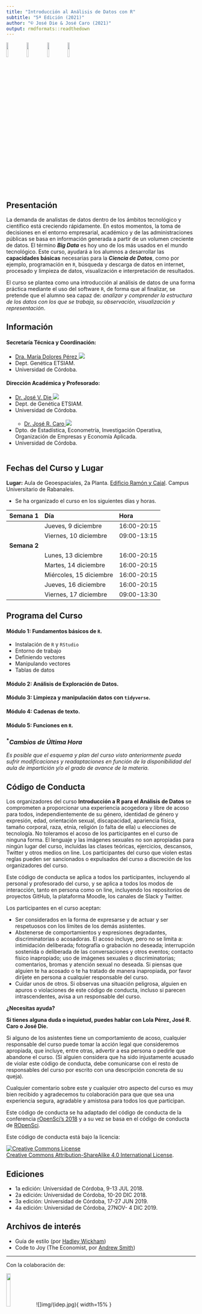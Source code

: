 ```yaml
---
title: "Introducción al Análisis de Datos con R"
subtitle: "5ª Edición (2021)"
author: "© José Die & José Caro (2021)"
output: rmdformats::readthedown
---
```

  
![](img/rstudio.jpeg){ width=10% } ![](img/ggplot2.png){ width=10% } ![](img/tidyverse.png){ width=10% } ![](img/tidymodels.png){ width=10% }


## Presentación

La demanda de analistas de datos dentro de los ámbitos tecnológico y científico está creciendo rápidamente. En estos momentos, la toma de decisiones en el entorno empresarial, académico y de las administraciones públicas se basa en información generada a partir de un volumen creciente de datos. El término ***Big Data*** es hoy uno de los más usados en el mundo tecnológico. Este curso, ayudará a los alumnos a desarrollar las **capacidades básicas** necesarias para la ***Ciencia de Datos***, como por ejemplo, programación en `R`, búsqueda y descarga de datos en internet, procesado y limpieza de datos, visualización e interpretación de resultados.

El curso se plantea como una introducción al análisis de datos de una forma práctica mediante el uso del software `R`, de forma que al finalizar, se pretende que el alumno sea capaz de: _analizar y comprender la estructura de los datos con los que se trabaja, su observación, visualización y representación_.

## Información

#### Secretaría Técnica y Coordinación: 
- [Dra. María Dolores Pérez <img src="https://img.icons8.com/external-kiranshastry-lineal-kiranshastry/16/000000/external-email-interface-kiranshastry-lineal-kiranshastry.png"/>](mailto:dpcalle@uco.es) 
+ Dept. Genética ETSIAM.
+ Universidad de Córdoba.

#### Dirección Académica y Profesorado:
- [Dr. José V. Die <img src="https://img.icons8.com/external-kiranshastry-lineal-kiranshastry/16/000000/external-email-interface-kiranshastry-lineal-kiranshastry.png"/>](mailto:jdie@uco.es)
+ Dept. de Genética ETSIAM.
+ Universidad de Córdoba.<br/><br/>
  - [Dr. José R. Caro <img src="https://img.icons8.com/external-kiranshastry-lineal-kiranshastry/16/000000/external-email-interface-kiranshastry-lineal-kiranshastry.png"/>](mailto:jrcaro@uco.es)
+ Dpto. de Estadística, Econometría, Investigación Operativa, Organización de Empresas y Economía Aplicada.
+ Universidad de Córdoba.<br/><br/>
  
## Fechas del Curso y Lugar
  
**Lugar:** Aula de Geoespaciales, 2a Planta. [Edificio Ramón y Cajal](https://www.uco.es/campus_rabanales/planos/2-uncategorised/20-plano-general-del-campus). Campus Universitario de Rabanales.

* Se ha organizado el curso en los siguientes días y horas.

| **Semana 1**   | **Día** | **Hora** |
  |:---------------|:-------|:------|
  | | Jueves, 9 diciembre   | 16:00-20:15  |
  | | Viernes, 10 diciembre | 09:00-13:15  |
  | **Semana 2** | | |
  | | Lunes, 13 diciembre   | 16:00-20:15  |
  | | Martes, 14 diciembre | 16:00-20:15  |
  | | Miércoles, 15 diciembre   | 16:00-20:15 |
  | | Jueves, 16 diciembre   | 16:00-20:15  |
  | | Viernes, 17 diciembre | 09:00-13:30  |
  
## Programa del Curso
  
#### Módulo 1: Fundamentos básicos de `R`.
  - Instalación de `R` y `RStudio`
- Entorno de trabajo
- Definiendo vectores
- Manipulando vectores
- Tablas de datos

#### Módulo 2: Análisis de Exploración de Datos.
#### Módulo 3: Limpieza y manipulación datos con `tidyverse`.
#### Módulo 4: Cadenas de texto.
#### Módulo 5: Funciones en `R`.

### <sup>*</sup>_Cambios de Última Hora_

_Es posible que el esquema y plan del curso visto anteriormente pueda sufrir modificaciones y readaptaciones en función de la disponibilidad del aula de impartición y/o el grado de avance de la materia._


## Código de Conducta

Los organizadores del curso **Introducción a R para el Análisis de Datos** se comprometen a proporcionar una experiencia acogedora y libre de acoso para todos, independientemente de su género, identidad de género y expresión, edad, orientación sexual, discapacidad, apariencia física, tamaño corporal, raza, etnia, religión (o falta de ella) u elecciones de tecnología. No toleramos el acoso de los participantes en el curso de ninguna forma. El lenguaje y las imágenes sexuales no son apropiadas para ningún lugar del curso, incluídas las clases teóricas, ejercicios, descansos, Twitter y otros medios on line. Los participantes del curso que violen estas reglas pueden ser sancionados o expulsados del curso a discreción de los organizadores del curso.

Este código de conducta se aplica a todos los participantes, incluyendo al personal y profesorado del curso, y se aplica a todos los modos de interacción, tanto en persona como on line, incluyendo los repositorios de proyectos GitHub, la plataforma Moodle, los canales de Slack y Twitter.

Los participantes en el curso aceptan:
  
  - Ser considerados en la forma de expresarse y de actuar y ser respetuosos con los límites de los demás asistentes.
- Abstenerse de comportamientos y expresiones degradantes, discriminatorias o acosadoras. El acoso incluye, pero no se limita a: intimidación deliberada; fotografía o grabación no deseada; interrupción sostenida o deliberada de las conversaciones y otros eventos; contacto físico inapropiado; uso de imágenes sexuales o discriminatorias; comentarios, bromas y atención sexual no deseada. Si piensas que alguien te ha acosado o te ha tratado de manera inapropiada, por favor diríjete en persona a cualquier responsable del curso.
- Cuidar unos de otros. Si observas una situación peligrosa, alguien en apuros o violaciones de este código de conducta, incluso si parecen intrascendentes, avisa a un responsable del curso.

**¿Necesitas ayuda?**
  
  **Si tienes alguna duda o inquietud, puedes hablar con Lola Pérez, José R. Caro o José Die.**
  
  Si alguno de los asistentes tiene un comportamiento de acoso, cualquier responsable del curso puede tomar la acción legal que consideremos apropiada, que incluye, entre otras, advertir a esa persona o pedirle que abandone el curso. (Si alguien considera que ha sido injustamente acusado de violar este código de conducta, debe comunicarse con el resto de responsables del curso por escrito con una descripción concreta de su queja).

Cualquier comentario sobre este y cualquier otro aspecto del curso es muy bien recibido y agradecemos tu colaboración para que que sea una experiencia segura, agradable y amistosa para todos los que participan.

Este código de conducta se ha adaptado del código de conducta de la conferencia [rOpenSci’s 2018](https://unconf18.ropensci.org/coc.html) y a su vez se basa en el código de conducta de [ROpenSci](https://ropensci.org/code-of-conduct/). 

Este código de conducta está bajo la licencia:
  
  <a rel="license" href="http://creativecommons.org/licenses/by-sa/4.0/"><img alt="Creative Commons License" style="border-width:0" src="https://i.creativecommons.org/l/by-sa/4.0/88x31.png" /></a><br /> <a rel="license" href="http://creativecommons.org/licenses/by-sa/4.0/">Creative Commons Attribution-ShareAlike 4.0 International License</a>.




## Ediciones

* 1a edición: Universidad de Córdoba, 9-13  JUL 2018.   
* 2a edición: Universidad de Córdoba, 10-20 DIC 2018. 
* 3a edición: Universidad de Córdoba, 17-27 JUN 2019.  
* 4a edición: Universidad de Córdoba, 27NOV- 4 DIC 2019.


## Archivos de interés

- Guía de estilo (por [Hadley Wickham](http://adv-r.had.co.nz/Style.html))
- Code to Joy (The Economist, por [Andrew Smith](https://www.economist.com/1843/2018/05/29/code-to-joy))

---
  
  Con la colaboración de:
  
  ![](img/uco.png){ width=15% } ![]img/(idep.jpg){ width=15% }